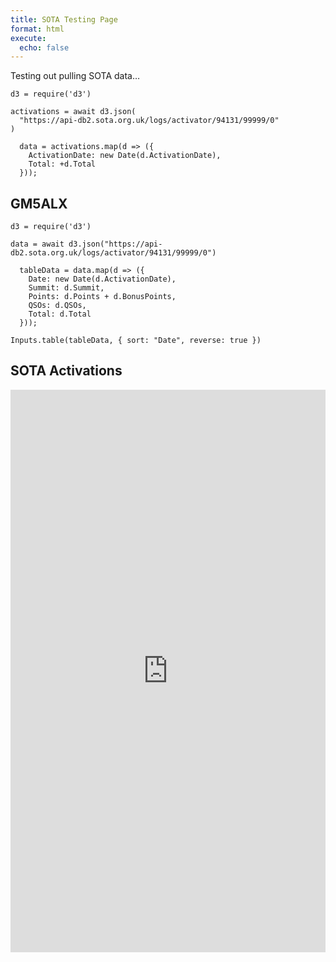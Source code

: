```yaml
---
title: SOTA Testing Page
format: html
execute:
  echo: false
---
```


Testing out pulling SOTA data...


```ojs
d3 = require('d3')

activations = await d3.json(
  "https://api-db2.sota.org.uk/logs/activator/94131/99999/0"
)

  data = activations.map(d => ({
    ActivationDate: new Date(d.ActivationDate),
    Total: +d.Total
  }));
```

## GM5ALX

```ojs
d3 = require('d3')

data = await d3.json("https://api-db2.sota.org.uk/logs/activator/94131/99999/0")

  tableData = data.map(d => ({
    Date: new Date(d.ActivationDate),
    Summit: d.Summit,
    Points: d.Points + d.BonusPoints,
    QSOs: d.QSOs,
    Total: d.Total
  }));
```

```ojs
Inputs.table(tableData, { sort: "Date", reverse: true })
```

## SOTA Activations

<iframe frameborder="0" scrolling="yes" src="https://neon1.net/sota/myact/?c=GM5ALX&amp;l=0&amp;w=1&amp;h=1&amp;m=1&amp;p=1&amp;t=1" height="900" width="100%"></iframe>
